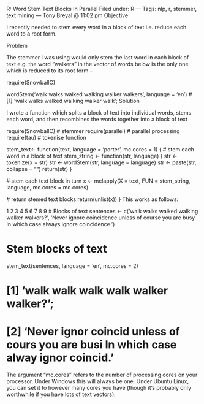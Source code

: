R: Word Stem Text Blocks In Parallel
Filed under: R — Tags: nlp, r, stemmer, text mining — Tony Breyal @ 11:02 pm
Objective

I recently needed to stem every word in a block of text i.e. reduce each word to a root form.

Problem

The stemmer I was using would only stem the last word in each block of text e.g. the word “walkers” in the vector of words below is the only one which is reduced to its root form –

require(SnowballC)

wordStem('walk walks walked walking walker walkers', language = 'en')
# [1] 'walk walks walked walking walker walk';
Solution

I wrote a function which splits a block of text into individual words, stems each word, and then recombines the words together into a block of text

require(SnowballC) # stemmer
require(parallel)  # parallel processing
require(tau)       # tokenise function

stem_text<- function(text, language = 'porter', mc.cores = 1) {
  # stem each word in a block of text
  stem_string <- function(str, language) {
    str <- tokenize(x = str)
    str <- wordStem(str, language = language)
    str <- paste(str, collapse = "")
    return(str)
  }

  # stem each text block in turn
  x <- mclapply(X = text, FUN = stem_string, language, mc.cores = mc.cores)

  # return stemed text blocks
  return(unlist(x))
}
This works as follows:

  1
2
3
4
5
6
7
8
9
# Blocks of text
sentences <- c('walk walks walked walking walker walkers?',
               'Never ignore coincidence unless of course you are busy In which case always ignore coincidence.')

# Stem blocks of text
stem_text(sentences, language = 'en', mc.cores = 2)

# [1] 'walk walk walk walk walker walker?';
# [2] 'Never ignor coincid unless of cours you are busi In which case alway ignor coincid.'
The argument “mc.cores” refers to the number of processing cores on your processor. Under Windows this will always be one. Under Ubuntu Linux, you can set it to however many cores you have (though it’s probably only worthwhile if you have lots of text vectors).
